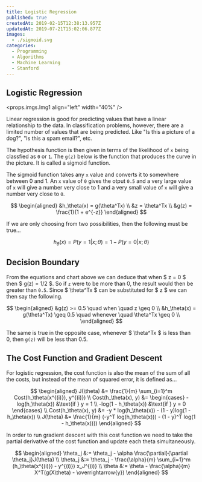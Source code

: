 ```yaml
---
title: Logistic Regression
published: true
createdAt: 2019-02-15T12:38:13.957Z
updatedAt: 2019-07-21T15:02:06.877Z
images:
  - ./sigmoid.svg
categories:
  - Programming
  - Algorithms
  - Machine Learning
  - Stanford
---
```


## Logistic Regression

<props.imgs.Img1 align="left" width="40%" />

Linear regression is good for predicting values that have a linear relationship to the data. In classification
problems, however, there are a limited number of values that are being predicted. Like "Is this a
picture of a dog?", "Is this a spam email?", etc.

The hypothesis function is then given in terms of the likelihood of `x` being classfied as `0` or `1`. The `g(z)`
below is the function that produces the curve in the picture. It is called a sigmoid function.

The sigmoid function takes any `x` value and converts it to somewhere between 0 and 1. An `x` value of `0` gives the otput
`0.5` and a very large value of `x` will give a number very close to 1 and a very small value of `x` will give a number
very close to `0`.

$$
  \begin{aligned}
   &h_\theta(x) = g(\theta^Tx) \\
   &z = \theta^Tx \\
   &g(z) = \frac{1}{1 + e^{-z}}
  \end{aligned}
$$


If we are only choosing from two possibilities, then the following must be true...

$$
h_\theta(x) = P(y = 1 | x;\theta) = 1 - P(y = 0|x;\theta)
$$

## Decision Boundary

From the equations and chart above we can deduce that when $ z = 0 $
then $ g(z) = 1/2 $. So if `z` were to be more than 0, the result would then be greater than `0.5`.
Since $ \theta^Tx $ can be substituted for $ z $ we can then say the following.

$$
 \begin{aligned}
   &g(z) >= 0.5 \quad when \quad z \geq  0 \\
   &h_\theta(x) = g(\theta^Tx) \geq 0.5 \quad whenever \quad \theta^Tx \geq 0 \\
 \end{aligned}
$$

The same is true in the opposite case, whenever $ \theta^Tx $ is less than 0, then `g(z)` will be less
than 0.5.

## The Cost Function and Gradient Descent

For logistic regression, the cost function is also the mean of the sum of all the costs, but instead of the mean of
squared error, it is defined as...

$$
  \begin{aligned}
    J(\theta) &= \frac{1}{m} \sum_{i=1}^m Cost(h_\theta(x^{(i)}), y^{(i)}) \\
    Cost(h_\theta(x), y) &= \begin{cases}
     -log(h_\theta(x)) &\text{if } y = 1 \\
     -log(1 - h_\theta(x)) &\text{if } y = 0
    \end{cases} \\
    Cost(h_\theta(x), y) &= -y * log(h_\theta(x)) - (1 - y)log(1 - h_\theta(x)) \\
    J(\theta) &= \frac{1}{m} (-y^T log(h_\theta(x))) - (1 - y)^T log(1 - h_\theta(x))))
  \end{aligned}
$$

In order to run gradient descent with this cost function we need to take the partial derivative of the cost function and
update each theta simultaneously.

$$
  \begin{aligned}
    \theta_j &:= \theta_j - \alpha \frac{\partial}{\partial \theta_j}J(\theta) \\
    \theta_j &:= \theta_j - \frac{\alpha}{m} \sum_{i=1}^m (h_\theta(x^{(i)}) - y^{(i)}) x_J^{(i)} \\
    \theta &:= \theta - \frac{\alpha}{m} X^T(g(X\theta) - \overrightarrow{y})
  \end{aligned}
$$
